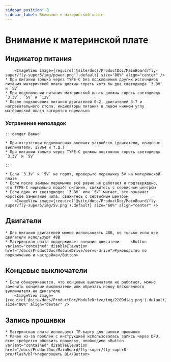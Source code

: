 ```yaml
---
sidebar_position: 8
sidebar_label: Внимание к материнской плате
---
```






# Внимание к материнской плате

## Индикатор питания

        <ImageView image={require('@site/docs/ProductDoc/MainBoard/fly-super/fly-super5/img/power.png').default} size="80%" align="center" />
    * При питании только через TYPE-C без подключения других источников питания материнской платы должны гореть хотя бы два светодиода `3.3V` и `5V`
    * При подключении питания материнской платы должны гореть светодиоды `3.3V`, `5V` и `12V`
    * После подключения питания двигателей 0-2, двигателей 3-7 и нагревательного стола, индикаторы питания в левом нижнем углу материнской платы загорятся нормально

### Устранение неполадок


    :::danger Важно

    * При отсутствии подключенных внешних устройств (двигатели, концевые выключатели, 12864 и т.д.)
    * При питании только через TYPE-C должны постоянно гореть светодиоды `3.3V` и `5V`

    :::

    * Если `3.3V` и `5V` не горят, проверьте перемычку 5V на материнской плате
    * Если после замены перемычки всё равно не работает и подтверждено, что TYPE-C нормально подаёт питание, свяжитесь с сервисным центром
    * Если один из светодиодов `3.3V` или `5V` мигает, это означает короткое замыкание чипа, свяжитесь с сервисным центром
        <ImageView image={require('@site/docs/ProductDoc/MainBoard/fly-super/fly-super5/img/5v.png').default} size="60%" align="center" />

## Двигатели
    * Для питания двигателей можно использовать 48В, но только если все двигатели используют 48В
    * Материнская плата поддерживает внешние двигатели     <Button variant="contained" disableElevation href="/docs/ProductDoc/ModuleDrive/servo-drive">Руководство по подключению и настройке</Button>

## Концевые выключатели

    * Если обнаруживается, что концевые выключатели не работают, можно заменить концевые выключатели или обрезать ножку бесконечного выключателя на двигателе
        <ImageView image={require('@site/docs/ProductDoc/ModuleDrive/img/2209diag.png').default} size="80%" align="center" />




## Запись прошивки

    * Материнская плата использует TF-карту для записи прошивки
    * Ранее из-за проблем с инструкцией использовалась запись через DFU, если требуется обновить прошивку, необходимо <Button variant="contained" disableElevation href="/docs/ProductDoc/MainBoard/fly-super/fly-super8-pro/flash/bl">перепрошить BL</Button>